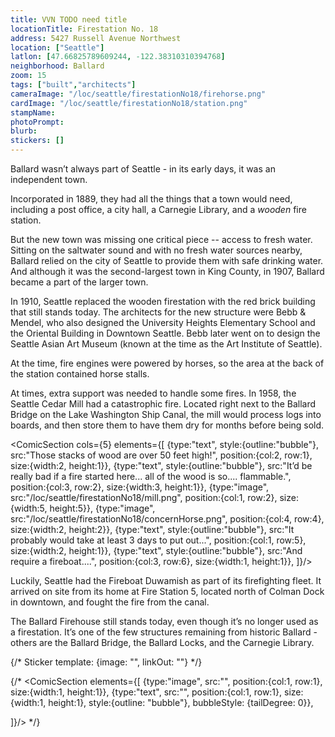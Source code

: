 ```yaml
---
title: VVN TODO need title
locationTitle: Firestation No. 18
address: 5427 Russell Avenue Northwest
location: ["Seattle"] 
latlon: [47.66825789609244, -122.38310310394768]
neighborhood: Ballard
zoom: 15
tags: ["built","architects"]
cameraImage: "/loc/seattle/firestationNo18/firehorse.png"
cardImage: "/loc/seattle/firestationNo18/station.png"
stampName:
photoPrompt:
blurb:
stickers: []
---
```


Ballard wasn’t always part of Seattle - in its early days, it was an independent town.

Incorporated in 1889, they had all the things that a town would need, including a post office, a city hall, a Carnegie Library, and a *wooden* fire station.

But the new town was missing one critical piece -- access to fresh water. Sitting on the saltwater sound and with no fresh water sources nearby, Ballard relied on the city of Seattle to provide them with safe drinking water. And although it was the second-largest town in King County, in 1907, Ballard became a part of the larger town.

<LOCItem image="/loc/seattle/firestationNo18/ballard.png" linkOut="https://www.loc.gov/resource/sn87093407/1907-02-06/ed-1/?sp=1&q=ballard+annexation&r=0.604,0.48,0.518,0.358,0" caption="Citizens of Ballard were not happy with the decision. On the day they merged, the flag was flown at half mast."/>

In 1910, Seattle replaced the wooden firestation with the red brick building that still stands today. The architects for the new structure were Bebb & Mendel, who also designed the University Heights Elementary School and the Oriental Building in Downtown Seattle. Bebb later went on to design the Seattle Asian Art Museum (known at the time as the Art Institute of Seattle).

At the time, fire engines were powered by horses, so the area at the back of the station contained horse stalls.

<LOCItem image="/loc/seattle/firestationNo18/firehorse.png" linkOut="https://www.loc.gov/resource/cph.3a27542/" caption="Horse-drawn fire engine rushing to a fire" alt="Photograph shows three white horses rushing down city street pulling a steam fire engine carrying three fire fighters"/>
<ComicSection elements={[
    {type:"image", src:"/loc/seattle/firestationNo18/station.png", position:{col:1, row:1}, size:{width:3, height:3}},
    {type:"text", style:{outline:"box", backgroundColor:"white", fontSize:"1rem"}, src:"The front the station has four bay doors.", position:{col:1, row:1}, size:{width:3, height:1}},
    {type:"text", style:{outline:"box", backgroundColor:"white", fontSize:"2rem"}, src:"Perfect for a team of horses on their way to work!", position:{col:1, row:5}, size:{width:3, height:1}},
    {type:"image", src:"/loc/seattle/firestationNo18/horses.png", position:{col:1, row:4}, size:{width:3, height:7}},
    ]}/>

At times, extra support was needed to handle some fires. In 1958, the Seattle Cedar Mill had a catastrophic fire. Located right next to the Ballard Bridge on the Lake Washington Ship Canal, the mill would process logs into boards, and then store them to have them dry for months before being sold.

<ComicSection cols={5} elements={[
    {type:"text", style:{outline:"bubble"}, src:"Those stacks of wood are over 50 feet high!", position:{col:2, row:1}, size:{width:2, height:1}},
    {type:"text", style:{outline:"bubble"}, src:"It’d be really bad if a fire started here... all of the wood is so.... flammable.", position:{col:3, row:2}, size:{width:3, height:1}},
     {type:"image", src:"/loc/seattle/firestationNo18/mill.png", position:{col:1, row:2}, size:{width:5, height:5}},
     {type:"image", src:"/loc/seattle/firestationNo18/concernHorse.png", position:{col:4, row:4}, size:{width:2, height:2}},
    {type:"text", style:{outline:"bubble"}, src:"It probably would take at least 3 days to put out...", position:{col:1, row:5}, size:{width:2, height:1}},
    {type:"text", style:{outline:"bubble"}, src:"And require a fireboat....", position:{col:3, row:6}, size:{width:1, height:1}},
]}/>

Luckily, Seattle had the Fireboat Duwamish as part of its firefighting fleet. It arrived on site from its home at Fire Station 5, located north of Colman Dock in downtown, and fought the fire from the canal.

<LOCItem image="/loc/seattle/firestationNo18/fireboat.png" linkout="https://www.loc.gov/resource/hhh.wa0746.photos/?sp=1" caption="The Fireboat Duwamish is the 'best preserved' example of an early twentieth centure fireboat. It can be seen docked at the Historic Ships Wharf in Lake Union Park." alt=""/>

The Ballard Firehouse still stands today, even though it’s no longer used as a firestation. It’s one of the few structures remaining from historic Ballard - others are the Ballard Bridge, the Ballard Locks, and the Carnegie Library.

{/* 
Sticker template: 
{image: "", linkOut: ""}
*/}

{/* <ComicSection elements={[
    {type:"image", src:"", position:{col:1, row:1}, size:{width:1, height:1}},
    {type:"text", src:"", position:{col:1, row:1}, size:{width:1, height:1}, style:{outline: "bubble"}, bubbleStyle: {tailDegree: 0}},

]}/>  */}
